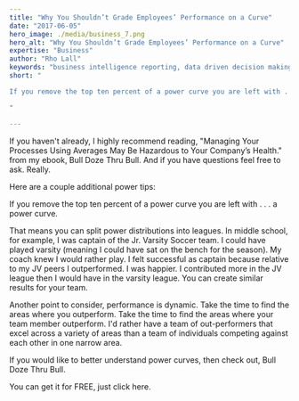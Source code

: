 ```yaml
---
title: "Why You Shouldn’t Grade Employees’ Performance on a Curve"
date: "2017-06-05"
hero_image: ./media/business_7.png
hero_alt: "Why You Shouldn’t Grade Employees’ Performance on a Curve"
expertise: "Business"
author: "Rho Lall"
keywords: "business intelligence reporting, data driven decision making, data driven marketing, data driven decisions, using data to make decisions"
short: "

If you remove the top ten percent of a power curve you are left with . . . a power curve.

"

---
```

If you haven't already, I highly recommend reading, "Managing Your Processes Using Averages May Be Hazardous to Your Company’s Health." from my ebook, Bull Doze Thru Bull. And if you have questions feel free to ask. Really.

Here are a couple additional power tips:

If you remove the top ten percent of a power curve you are left with . . . a power curve.

That means you can split power distributions into leagues. In middle school, for example, I was captain of the Jr. Varsity Soccer team. I could have played varsity (meaning I could have sat on the bench for the season). My coach knew I would rather play. I felt successful as captain because relative to my JV peers I outperformed. I was happier. I contributed more in the JV league then I would have in the varsity league. You can create similar results for your team.

Another point to consider, performance is dynamic. Take the time to find the areas where you outperform. Take the time to find the areas where your team member outperform. I'd rather have a team of out-performers that excel across a variety of areas than a team of individuals competing against each other in one narrow area.

If you would like to better understand power curves, then check out, Bull Doze Thru Bull.

You can get it for FREE, just click here.